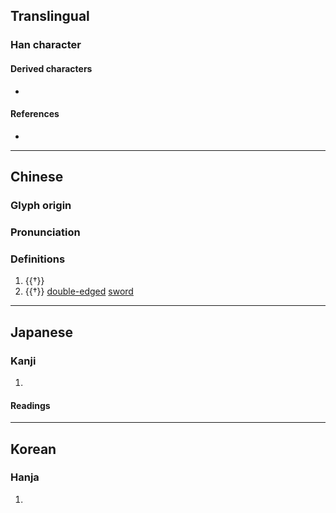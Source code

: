 {{also|創|刃}}
{{character info}}
==Translingual==

===Han character===
{{Han char|rn=18|rad=刀|as=02|sn=4|four=|canj=SHC|ids=⿰刃丶}}

====Derived characters====
* {{l|mul|[[梁]], [[粱]], [[𥞹]], [[𪲠]], [[𬃒]]/[[𬂾]], [[𫿼]], [[𥾠]], [[𠛂]], [[䘐]], [[刱]], [[剙]], [[𬔚]], [[𠟐]]}}

====References====
* {{Han ref|kx=0136.030|dkj=01852|dj=0304.110|hdz=10323.010|uh=5205|ud=20997}}

----

==Chinese==
{{zh-forms}}

===Glyph origin===
{{Han etym}}

===Pronunciation===
{{zh-pron
|m=chuāng
|c=cong1
|mc=
|oc=y
|ma=
|cat=n
}}

===Definitions===
{{zh-hanzi}}

# {{†}} {{zh-alt-form|創|tr=chuāng|[[injury]]}}
# {{†}} [[double-edged]] [[sword]]

----

==Japanese==

===Kanji===
{{ja-kanji|grade=|rs=刀02}}

# {{alt form|ja|創||[[injury]]|sort=そう}}

====Readings====
{{ja-readings
|goon=しょう<しやう
|kanon=そう<さう
|kun=きず-, きずつ-ける
}}

----

==Korean==

===Hanja===
{{ko-hanja|hangeul=창|rv=chang|mr=ch'ang|y=chang}}

# {{rfdef|ko|sort=刀02}}